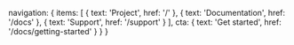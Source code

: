   navigation: {
    items: [
      {
        text: 'Project',
        href: '/'
      },
      {
        text: 'Documentation',
        href: '/docs'
      },
      {
        text: 'Support',
        href: '/support'
      }
    ],
    cta: {
      text: 'Get started',
      href: '/docs/getting-started'
    }
  }
}
